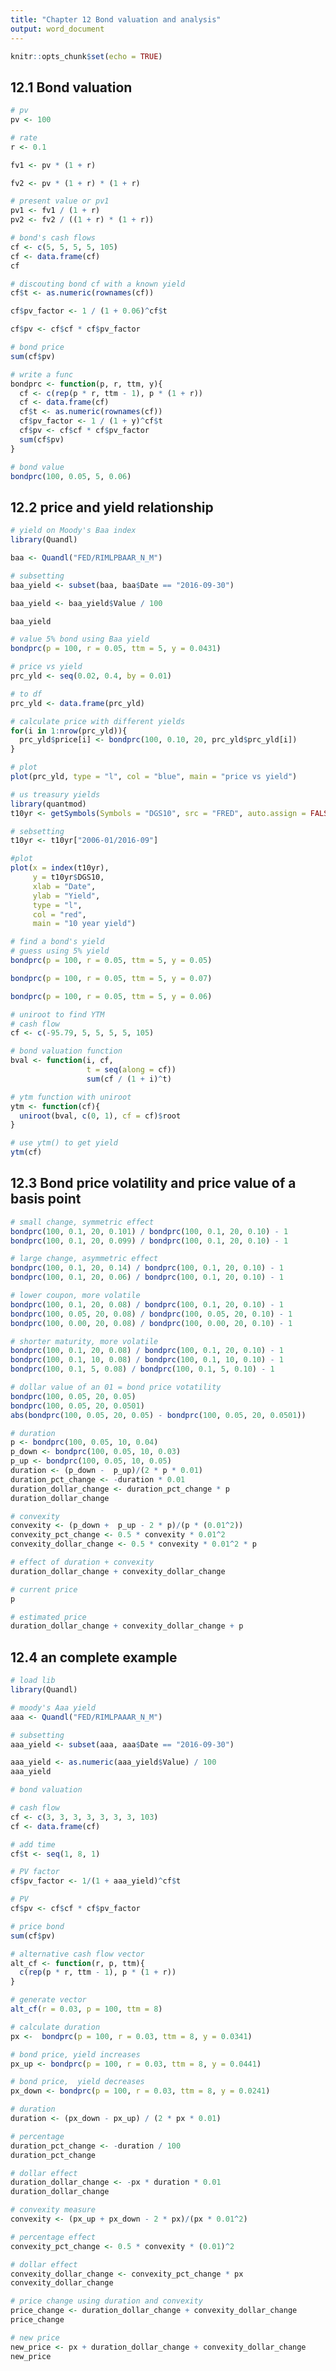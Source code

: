 ---
title: "Chapter 12 Bond valuation and analysis"
output: word_document
---

```{r setup, include=FALSE}
knitr::opts_chunk$set(echo = TRUE)
```

## 12.1 Bond valuation
```{r}
# pv
pv <- 100

# rate
r <- 0.1

fv1 <- pv * (1 + r)

fv2 <- pv * (1 + r) * (1 + r)
```

```{r}
# present value or pv1
pv1 <- fv1 / (1 + r)
pv2 <- fv2 / ((1 + r) * (1 + r))
```

```{r}
# bond's cash flows
cf <- c(5, 5, 5, 5, 105)
cf <- data.frame(cf)
cf
```

```{r}
# discouting bond cf with a known yield
cf$t <- as.numeric(rownames(cf))

cf$pv_factor <- 1 / (1 + 0.06)^cf$t

cf$pv <- cf$cf * cf$pv_factor

# bond price
sum(cf$pv)
```

```{r}
# write a func
bondprc <- function(p, r, ttm, y){
  cf <- c(rep(p * r, ttm - 1), p * (1 + r))
  cf <- data.frame(cf)
  cf$t <- as.numeric(rownames(cf))
  cf$pv_factor <- 1 / (1 + y)^cf$t
  cf$pv <- cf$cf * cf$pv_factor
  sum(cf$pv)
}

# bond value
bondprc(100, 0.05, 5, 0.06)
```

## 12.2 price and yield relationship
```{r}
# yield on Moody's Baa index
library(Quandl)

baa <- Quandl("FED/RIMLPBAAR_N_M")

# subsetting
baa_yield <- subset(baa, baa$Date == "2016-09-30")

baa_yield <- baa_yield$Value / 100

baa_yield
```

```{r}
# value 5% bond using Baa yield
bondprc(p = 100, r = 0.05, ttm = 5, y = 0.0431)
```
```{r}
# price vs yield
prc_yld <- seq(0.02, 0.4, by = 0.01)

# to df
prc_yld <- data.frame(prc_yld)

# calculate price with different yields
for(i in 1:nrow(prc_yld)){
  prc_yld$price[i] <- bondprc(100, 0.10, 20, prc_yld$prc_yld[i])
}

# plot
plot(prc_yld, type = "l", col = "blue", main = "price vs yield")

```

```{r}
# us treasury yields
library(quantmod)
t10yr <- getSymbols(Symbols = "DGS10", src = "FRED", auto.assign = FALSE)

# sebsetting
t10yr <- t10yr["2006-01/2016-09"]

#plot
plot(x = index(t10yr),
     y = t10yr$DGS10,
     xlab = "Date",
     ylab = "Yield",
     type = "l",
     col = "red",
     main = "10 year yield")
```

```{r}
# find a bond's yield
# guess using 5% yield
bondprc(p = 100, r = 0.05, ttm = 5, y = 0.05)

bondprc(p = 100, r = 0.05, ttm = 5, y = 0.07)

bondprc(p = 100, r = 0.05, ttm = 5, y = 0.06)
```
```{r}
# uniroot to find YTM
# cash flow
cf <- c(-95.79, 5, 5, 5, 5, 105)

# bond valuation function
bval <- function(i, cf,
                 t = seq(along = cf))
                 sum(cf / (1 + i)^t)

# ytm function with uniroot
ytm <- function(cf){
  uniroot(bval, c(0, 1), cf = cf)$root
}

# use ytm() to get yield
ytm(cf)
```

## 12.3 Bond price volatility and price value of a basis point
```{r}
# small change, symmetric effect
bondprc(100, 0.1, 20, 0.101) / bondprc(100, 0.1, 20, 0.10) - 1
bondprc(100, 0.1, 20, 0.099) / bondprc(100, 0.1, 20, 0.10) - 1
```
```{r}
# large change, asymmetric effect
bondprc(100, 0.1, 20, 0.14) / bondprc(100, 0.1, 20, 0.10) - 1
bondprc(100, 0.1, 20, 0.06) / bondprc(100, 0.1, 20, 0.10) - 1
```

```{r}
# lower coupon, more volatile
bondprc(100, 0.1, 20, 0.08) / bondprc(100, 0.1, 20, 0.10) - 1
bondprc(100, 0.05, 20, 0.08) / bondprc(100, 0.05, 20, 0.10) - 1
bondprc(100, 0.00, 20, 0.08) / bondprc(100, 0.00, 20, 0.10) - 1
```

```{r}
# shorter maturity, more volatile
bondprc(100, 0.1, 20, 0.08) / bondprc(100, 0.1, 20, 0.10) - 1
bondprc(100, 0.1, 10, 0.08) / bondprc(100, 0.1, 10, 0.10) - 1
bondprc(100, 0.1, 5, 0.08) / bondprc(100, 0.1, 5, 0.10) - 1
```

```{r}
# dollar value of an 01 = bond price votatility
bondprc(100, 0.05, 20, 0.05)
bondprc(100, 0.05, 20, 0.0501)
abs(bondprc(100, 0.05, 20, 0.05) - bondprc(100, 0.05, 20, 0.0501))
```

```{r}
# duration
p <- bondprc(100, 0.05, 10, 0.04)
p_down <- bondprc(100, 0.05, 10, 0.03)
p_up <- bondprc(100, 0.05, 10, 0.05)
duration <- (p_down -  p_up)/(2 * p * 0.01)
duration_pct_change <- -duration * 0.01
duration_dollar_change <- duration_pct_change * p
duration_dollar_change
```

```{r}
# convexity
convexity <- (p_down +  p_up - 2 * p)/(p * (0.01^2))
convexity_pct_change <- 0.5 * convexity * 0.01^2
convexity_dollar_change <- 0.5 * convexity * 0.01^2 * p
```

```{r}
# effect of duration + convexity
duration_dollar_change + convexity_dollar_change
```

```{r}
# current price
p

# estimated price
duration_dollar_change + convexity_dollar_change + p
```

## 12.4 an complete example
```{r}
# load lib
library(Quandl)
```
```{r}
# moody's Aaa yield
aaa <- Quandl("FED/RIMLPAAAR_N_M")

# subsetting
aaa_yield <- subset(aaa, aaa$Date == "2016-09-30")

aaa_yield <- as.numeric(aaa_yield$Value) / 100
aaa_yield
```
```{r}
# bond valuation

# cash flow
cf <- c(3, 3, 3, 3, 3, 3, 3, 103)
cf <- data.frame(cf)

# add time
cf$t <- seq(1, 8, 1)

# PV factor
cf$pv_factor <- 1/(1 + aaa_yield)^cf$t

# PV
cf$pv <- cf$cf * cf$pv_factor

# price bond
sum(cf$pv)
```

```{r}
# alternative cash flow vector 
alt_cf <- function(r, p, ttm){
  c(rep(p * r, ttm - 1), p * (1 + r))
}

# generate vector
alt_cf(r = 0.03, p = 100, ttm = 8)
```
```{r}
# calculate duration
px <-  bondprc(p = 100, r = 0.03, ttm = 8, y = 0.0341)

# bond price, yield increases
px_up <- bondprc(p = 100, r = 0.03, ttm = 8, y = 0.0441)

# bond price,  yield decreases
px_down <- bondprc(p = 100, r = 0.03, ttm = 8, y = 0.0241)

# duration
duration <- (px_down - px_up) / (2 * px * 0.01)

# percentage
duration_pct_change <- -duration / 100
duration_pct_change

# dollar effect
duration_dollar_change <- -px * duration * 0.01
duration_dollar_change
```

```{r}
# convexity measure
convexity <- (px_up + px_down - 2 * px)/(px * 0.01^2)

# percentage effect
convexity_pct_change <- 0.5 * convexity * (0.01)^2

# dollar effect
convexity_dollar_change <- convexity_pct_change * px
convexity_dollar_change
```

```{r}
# price change using duration and convexity
price_change <- duration_dollar_change + convexity_dollar_change
price_change

# new price
new_price <- px + duration_dollar_change + convexity_dollar_change
new_price
```

